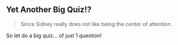 ## Yet Another Big Quiz!?

> Since Sidney really does not like being the center of attention. 

So let do a big quiz... of just 1 question!
